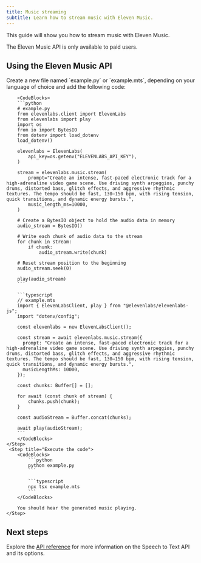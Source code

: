 ```yaml
---
title: Music streaming
subtitle: Learn how to stream music with Eleven Music.
---
```


This guide will show you how to stream music with Eleven Music.

<Info>
    The Eleven Music API is only available to paid users.
</Info>

## Using the Eleven Music API

<Steps>
    <Step title="Create an API key">
        <Markdown src="/snippets/quickstart-api-key.mdx" />
    </Step>
    <Step title="Install the SDK">
        <Markdown src="/snippets/quickstart-install-sdk.mdx" />
    </Step>
    <Step title="Make the API request">
        Create a new file named `example.py` or `example.mts`, depending on your language of choice and add the following code:

        <CodeBlocks>
        ```python
        # example.py
        from elevenlabs.client import ElevenLabs
        from elevenlabs import play
        import os
        from io import BytesIO
        from dotenv import load_dotenv
        load_dotenv()

        elevenlabs = ElevenLabs(
            api_key=os.getenv("ELEVENLABS_API_KEY"),
        )

        stream = elevenlabs.music.stream(
            prompt="Create an intense, fast-paced electronic track for a high-adrenaline video game scene. Use driving synth arpeggios, punchy drums, distorted bass, glitch effects, and aggressive rhythmic textures. The tempo should be fast, 130–150 bpm, with rising tension, quick transitions, and dynamic energy bursts.",
            music_length_ms=10000,
        )

        # Create a BytesIO object to hold the audio data in memory
        audio_stream = BytesIO()

        # Write each chunk of audio data to the stream
        for chunk in stream:
            if chunk:
                audio_stream.write(chunk)

        # Reset stream position to the beginning
        audio_stream.seek(0)

        play(audio_stream)
        ```

        ```typescript
        // example.mts
        import { ElevenLabsClient, play } from "@elevenlabs/elevenlabs-js";
        import "dotenv/config";

        const elevenlabs = new ElevenLabsClient();

        const stream = await elevenlabs.music.stream({
          prompt: "Create an intense, fast-paced electronic track for a high-adrenaline video game scene. Use driving synth arpeggios, punchy drums, distorted bass, glitch effects, and aggressive rhythmic textures. The tempo should be fast, 130–150 bpm, with rising tension, quick transitions, and dynamic energy bursts.",
          musicLengthMs: 10000,
        });

        const chunks: Buffer[] = [];

        for await (const chunk of stream) {
            chunks.push(chunk);
        }

        const audioStream = Buffer.concat(chunks);

        await play(audioStream);
        ```
        </CodeBlocks>
    </Step>
     <Step title="Execute the code">
        <CodeBlocks>
            ```python
            python example.py
            ```

            ```typescript
            npx tsx example.mts
            ```
        </CodeBlocks>

        You should hear the generated music playing.
    </Step>

</Steps>

## Next steps

Explore the [API reference](/docs/api-reference/music/stream) for more information on the Speech to Text API and its options.
